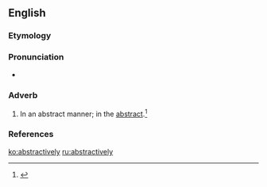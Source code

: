 ==English==

===Etymology===
{{suffix|abstractive|ly}}

===Pronunciation===
* {{a|US}} {{IPA|/æbˈstɹæk.tɪv.li/}}

===Adverb===
{{en-adv}}

# {{nowadays|rare}} In an abstract manner; in the [[abstract]].{{defdate|First attested in the early 17<sup>th</sup> century.}}<ref name=SOED>{{reference-book | last =| first = | authorlink =  | coauthors =  | editor =Brown, Lesley  | others =  | title = The Shorter Oxford English Dictionary | origdate =  | origyear = 1933| origmonth =  | url =  | format =  | accessdate =  | accessyear =  | accessmonth =  | edition = 5th | date =  | year =2003| month =  | publisher =Oxford University Press  | location =Oxford, UK | language =  | id =  | doi = | isbn =978-0-19-860575-7 | lccn = | ol = | pages =10| chapter =  | chapterurl =  | quote =}}</ref>

===References===
<references/>

[[ko:abstractively]]
[[ru:abstractively]]